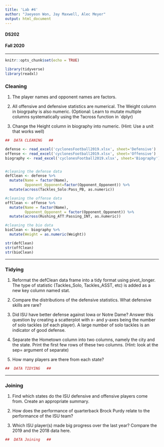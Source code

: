 ```yaml
---
title: 'Lab #4'
author: "Jaeyeon Won, Jay Maxwell, Alec Meyer"
output: html_document
---
```

<h4>DS202</h4>
<h4>Fall 2020</h4>
<hr>
```r
knitr::opts_chunk$set(echo = TRUE)

library(tidyverse)
library(readxl)

```

<h3>Cleaning</h3>

1. The player names and opponent names are factors.



2. All offensive and defensive statistics are numerical. The Weight column in biogrpahy is also numeric. (Optional: Learn to mutate multiple columns systematically using the ?across function in `dplyr)




3.  Change the Height column in biography into numeric. (Hint: Use a unit that works well)



```r
##  DATA CLEANING   ##

defense <- read_excel('cyclonesFootball2019.xlsx', sheet='Defensive')
offense <- read_excel('cyclonesFootball2019.xlsx', sheet='Offensive')
biography <- read_excel('cyclonesFootball2019.xlsx', sheet='Biography')


#cleaning the defense data
defClean <- defense %>%
  mutate(Name = factor(Name),
         Opponent_Opponent=factor(Opponent_Opponent)) %>%
  mutate(across(Tackles_Solo:Pass_PB, as.numeric))

#cleaning the offense data
offClean <- offense %>%
  mutate(Name = factor(Name),
         Opponent_Opponent = factor(Opponent_Opponent)) %>%
  mutate(across(Rushing_ATT:Passing_INT, as.numeric))

#cleaning the bio data
bioClean <- biography %>%
  mutate(Weight = as.numeric(Weight))

str(defClean)
str(offClean)
str(bioClean)

```


<hr>
<h3>Tidying</h3>



1. Reformat the defClean data frame into a tidy format using pivot_longer. The type of statistic (Tackles_Solo, Tackles_ASST, etc) is added as a new key column named stat.


2. Compare the distributions of the defensive statistics. What defensive skills are rare?



3. Did ISU have better defense against Iowa or Notre Dame? Answer this question by creating a scatterplot with x- and y-axes being the number of solo tackles (of each player). A large number of solo tackles is an indicator of good defense.




4. Separate the Hometown column into two columns, namely the city and the state. Print the first few rows of these two columns. (Hint: look at the sep= argument of separate)



5. How many players are there from each state?

```r
##  DATA TIDYING   ##

```



<hr>
<h3>Joining</h3>



1. Find which states do the ISU defensive and offensive players come from. Create an appropriate summary.


2. How does the performance of quarterback Brock Purdy relate to the performance of the ISU team?


3. Which ISU player(s) made big progress over the last year? Compare the 2019 and the 2018 data here.

```r
##  DATA Joining   ##

```




